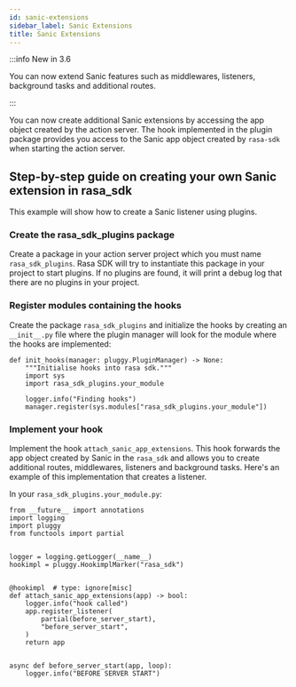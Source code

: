 ```yaml
---
id: sanic-extensions
sidebar_label: Sanic Extensions
title: Sanic Extensions
---
```


:::info New in 3.6

You can now extend Sanic features such as middlewares, listeners, background tasks
and additional routes.

:::


You can now create additional Sanic extensions by accessing the app object created by the action server. The hook implemented
in the plugin package provides you access to the Sanic app object created by `rasa-sdk` when starting the action server.

## Step-by-step guide on creating your own Sanic extension in rasa_sdk
This example will show how to create a Sanic listener using plugins.

### Create the rasa_sdk_plugins package
Create a package in your action server project which you must name `rasa_sdk_plugins`. Rasa SDK will try to instantiate this package in your project to start plugins.
If no plugins are found, it will print a debug log that there are no plugins in your project.

### Register modules containing the hooks
Create the package `rasa_sdk_plugins` and initialize the hooks by creating an `__init__.py` file where the plugin manager will look for the module where the hooks are implemented:

```
def init_hooks(manager: pluggy.PluginManager) -> None:
    """Initialise hooks into rasa sdk."""
    import sys
    import rasa_sdk_plugins.your_module

    logger.info("Finding hooks")
    manager.register(sys.modules["rasa_sdk_plugins.your_module"])
```
### Implement your hook
Implement the hook `attach_sanic_app_extensions`. This hook forwards the app object created by Sanic in the `rasa_sdk` and allows you to create additional routes, middlewares, listeners and background tasks. Here's an example of this implementation that creates a listener.

In your `rasa_sdk_plugins.your_module.py`:

```
from __future__ import annotations
import logging
import pluggy
from functools import partial


logger = logging.getLogger(__name__)
hookimpl = pluggy.HookimplMarker("rasa_sdk")


@hookimpl  # type: ignore[misc]
def attach_sanic_app_extensions(app) -> bool:
    logger.info("hook called")
    app.register_listener(
        partial(before_server_start),
        "before_server_start",
    )
    return app


async def before_server_start(app, loop):
    logger.info("BEFORE SERVER START")
```
